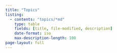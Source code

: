 ```yaml
---
title: "Topics"
listing: 
  - contents: "topics/*md"
    type: table
    fields: [title, file-modified, description]
    date-format: iso
    max-description-length: 100
page-layout: full
---
```

